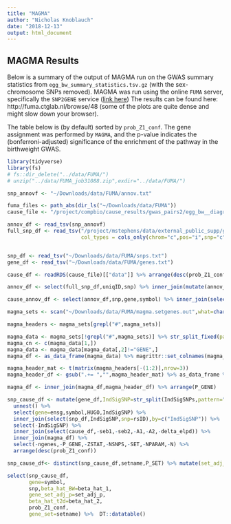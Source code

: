 ```yaml
---
title: "MAGMA"
author: "Nicholas Knoblauch"
date: "2018-12-13"
output: html_document
---
```



## MAGMA Results

Below is a summary of the output of MAGMA run on the GWAS summary statistics from `egg_bw_summary_statistics.tsv.gz` (with the sex-chromosome SNPs removed). MAGMA was run using the online `FUMA` server, specifically the `SNP2GENE` service ([link here](http://fuma.ctglab.nl))  The results can be found here: http://fuma.ctglab.nl/browse/48 (some of the plots are quite dense and might slow down your browser).

The table below is (by default) sorted by `prob_Z1_conf`.  The gene assignment was performed by `MAGMA`, and the p-value indicates the (bonferroni-adjusted) significance of the enrichment of the pathway in the birthweight GWAS. 

```r
library(tidyverse)
library(fs)
# fs::dir_delete("../data/FUMA/")
# unzip("../data/FUMA_job31088.zip",exdir="../data/FUMA/")

snp_annovf <- "~/Downloads/data/FUMA/annov.txt"

fuma_files <- path_abs(dir_ls("~/Downloads/data/FUMA"))
cause_file <- "/project/compbio/cause_results/gwas_pairs2/egg_bw__diagram_t2d_learn_cause.RDS"
```


```r

annov_df <- read_tsv(snp_annovf) 
full_snp_df <- read_tsv("/project/mstephens/data/external_public_supp/gwas_summary_statistics/summary_statistics/egg_bw_summary_statistics.tsv.gz",
                        col_types = cols_only(chrom="c",pos="i",snp="c",ref_allele="c",alt_allele="c")) %>%    mutate(uniqID = glue::glue("{chrom}:{pos}:{ref_allele}:{alt_allele}"))


snp_df <- read_tsv("~/Downloads/data/FUMA/snps.txt")
gene_df <- read_tsv("~/Downloads/data/FUMA/genes.txt")

cause_df <- readRDS(cause_file)[["data"]] %>% arrange(desc(prob_Z1_conf))
```

```r
annov_df <- select(full_snp_df,uniqID,snp) %>% inner_join(mutate(annov_df,uniqID=as.character(uniqID)))

cause_annov_df <- select(annov_df,snp,gene,symbol) %>% inner_join(select(cause_df,-seb1,-seb2,-A1,-A2,-delta_elpd)) %>% arrange(desc(prob_Z1_conf))
```



```r

magma_sets <- scan("~/Downloads/data/FUMA/magma.setgenes.out",what=character(),sep="\n")

magma_headers <- magma_sets[grepl("#",magma_sets)]

magma_data <- magma_sets[!grepl("#",magma_sets)] %>% str_split_fixed(pattern=regex("\\h+"),n = 10)
magma_cn <- c(magma_data[1,])
magma_data <- magma_data[magma_data[,2]!="GENE",]
magma_df <- as_data_frame(magma_data) %>% magrittr::set_colnames(magma_cn) %>% rename(SET=`_SET1_`) %>% select(SET,GENE,NSNPS,NPARAM,N,ZSTAT,P) %>%  mutate_at(c("ZSTAT","P","NSNPS","NPARAM","N"),as.numeric) %>% mutate(SET=as.integer(gsub("_SET([0-9]+)_","\\1",SET))) %>% rename(P_GENE=P,gene=GENE)

magma_header_mat <- t(matrix(magma_headers[-(1:2)],nrow=3))
magma_header_df <- gsub(".+= ","",magma_header_mat) %>% as_data_frame %>% magrittr::set_colnames(c("setname","ngenes","P")) %>% mutate(ngenes=as.integer(ngenes),P=as.numeric(P)) %>% mutate(SET=1:n()) %>% rename(P_SET=P)

magma_df <- inner_join(magma_df,magma_header_df) %>% arrange(P_GENE)
```

```r
snp_cause_df <- mutate(gene_df,IndSigSNP=str_split(IndSigSNPs,pattern=";")) %>% 
  unnest() %>%
  select(gene=ensg,symbol,HUGO,IndSigSNP) %>% 
  inner_join(select(snp_df,IndSigSNP,snp=rsID),by=c("IndSigSNP")) %>% 
  select(-IndSigSNP) %>% 
  inner_join(select(cause_df,-seb1,-seb2,-A1,-A2,-delta_elpd)) %>%  
  inner_join(magma_df) %>%
  select(-ngenes,-P_GENE,-ZSTAT,-NSNPS,-SET,-NPARAM,-N) %>% 
  arrange(desc(prob_Z1_conf))
```
```r
snp_cause_df<- distinct(snp_cause_df,setname,P_SET) %>% mutate(set_adj_p=p.adjust(P_SET,method ="bonferroni",n= 10894)) %>% select(-P_SET) %>% inner_join(snp_cause_df)

select(snp_cause_df,
       gene=symbol,
       snp,beta_hat_BW=beta_hat_1,
       gene_set_adj_p=set_adj_p,
       beta_hat_t2d=beta_hat_2,
       prob_Z1_conf,
       gene_set=setname) %>%  DT::datatable()
```








